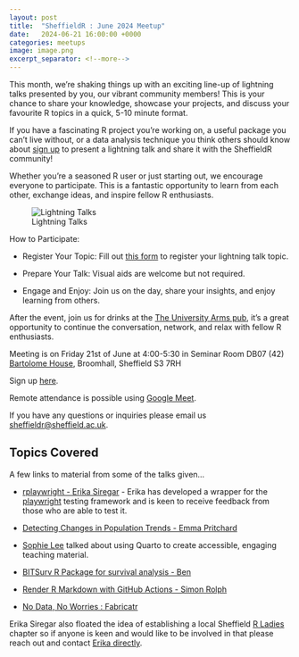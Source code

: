 ```yaml
---
layout: post
title:  "SheffieldR : June 2024 Meetup"
date:   2024-06-21 16:00:00 +0000
categories: meetups
image: image.png
excerpt_separator: <!--more-->
---
```


This month, we're shaking things up with an exciting line-up of lightning talks presented by you, our vibrant community
members! This is your chance to share your knowledge, showcase your projects, and discuss your favourite R topics in a
quick, 5-10 minute format.

If you have a fascinating R project you're working on, a useful package you can't live without, or a data analysis
technique you think others should know about [sign up](https://forms.gle/YSWXarhwUpXZQp2J6) to present a lightning talk
and share it with the SheffieldR community!

Whether you're a seasoned R user or just starting out, we encourage everyone to participate. This is a fantastic
opportunity to learn from each other, exchange ideas, and inspire fellow R enthusiasts.

![Lightning Talks](image.png "Lightning Talks")

How to Participate:

- Register Your Topic: Fill out [this form](https://forms.gle/YSWXarhwUpXZQp2J6) to register your lightning talk topic.

- Prepare Your Talk: Visual aids are welcome but not required.

- Engage and Enjoy: Join us on the day, share your insights, and enjoy learning from others.

After the event, join us for drinks at the [The University Arms pub](https://www.openstreetmap.org/way/178278884), it's
a great opportunity to continue the conversation, network, and relax with fellow R enthusiasts.

Meeting is on Friday 21st of June at 4:00-5:30 in Seminar Room DB07 (42) [Bartolome
House](https://www.openstreetmap.org/relation/16555061), Broomhall, Sheffield S3 7RH

Sign up [here](https://www.meetup.com/sheffieldr-sheffield-r-users-group/events/301279273/).

Remote attendance is possible using [Google Meet](http://meet.google.com/gwr-anoz-mas).

If you have any questions or inquiries please email us [sheffieldr\@sheffield.ac.uk](mailto:sheffieldr@sheffield.ac.uk).

<!--more-->

## Topics Covered

A few links to material from some of the talks given...

- [rplaywright - Erika Siregar](https://github.com/erikaris/rplaywright) - Erika has developed a wrapper for the
  [playwright](https://playwright.dev/) testing framework and is keen to receive feedback from those who are able to
  test it.
- [Detecting Changes in Population Trends - Emma
  Pritchard](https://github.com/EmmaPritchard/Detecting_changes_population_trends)

- [Sophie Lee](https://github.com/sophie-a-lee) talked about using Quarto to create accessible, engaging teaching material.
- [BITSurv R Package for survival analysis - Ben](https://github.com/Ben-L-Stats/BITsurv)
- [Render R Markdown with GitHub Actions - Simon Rolph](https://github.com/simonrolph/render-rmarkdown-with-actions)
- [No Data, No Worries : Fabricatr](https://blog.nshephard.dev/sheffieldr-fabricatr-20240621/)

Erika Siregar also floated the idea of establishing a local Sheffield [R Ladies](https://rladies.org/) chapter so if
anyone is keen and would like to be involved in that please reach out and contact [Erika
directly](emsiregar1@sheffield.ac.uk).
